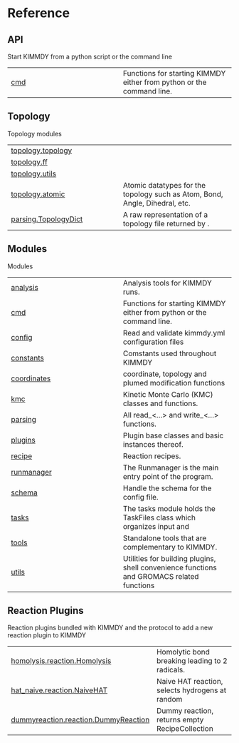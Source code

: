 # Reference

## API

Start KIMMDY from a python script or the command line

| | |
| --- | --- |
| [cmd](cmd.qmd#kimmdy.cmd) | Functions for starting KIMMDY either from python or the command line. |

## Topology

Topology modules

| | |
| --- | --- |
| [topology.topology](topology.topology.qmd#kimmdy.topology.topology) |  |
| [topology.ff](topology.ff.qmd#kimmdy.topology.ff) |  |
| [topology.utils](topology.utils.qmd#kimmdy.topology.utils) |  |
| [topology.atomic](topology.atomic.qmd#kimmdy.topology.atomic) | Atomic datatypes for the topology such as Atom, Bond, Angle, Dihedral, etc. |
| [parsing.TopologyDict](parsing.TopologyDict.qmd#kimmdy.parsing.TopologyDict) | A raw representation of a topology file returned by [](`~kimmdy.parsing.read_top`). |

## Modules

Modules

| | |
| --- | --- |
| [analysis](analysis.qmd#kimmdy.analysis) | Analysis tools for KIMMDY runs. |
| [cmd](cmd.qmd#kimmdy.cmd) | Functions for starting KIMMDY either from python or the command line. |
| [config](config.qmd#kimmdy.config) | Read and validate kimmdy.yml configuration files |
| [constants](constants.qmd#kimmdy.constants) | Comstants used throughout KIMMDY |
| [coordinates](coordinates.qmd#kimmdy.coordinates) | coordinate, topology and plumed modification functions |
| [kmc](kmc.qmd#kimmdy.kmc) | Kinetic Monte Carlo (KMC) classes and functions. |
| [parsing](parsing.qmd#kimmdy.parsing) | All read_<...> and write_<...> functions. |
| [plugins](plugins.qmd#kimmdy.plugins) | Plugin base classes and basic instances thereof. |
| [recipe](recipe.qmd#kimmdy.recipe) | Reaction recipes. |
| [runmanager](runmanager.qmd#kimmdy.runmanager) | The Runmanager is the main entry point of the program. |
| [schema](schema.qmd#kimmdy.schema) | Handle the schema for the config file. |
| [tasks](tasks.qmd#kimmdy.tasks) | The tasks module holds the TaskFiles class which organizes input and  |
| [tools](tools.qmd#kimmdy.tools) | Standalone tools that are complementary to KIMMDY. |
| [utils](utils.qmd#kimmdy.utils) | Utilities for building plugins, shell convenience functions and GROMACS related functions |

## Reaction Plugins

Reaction plugins bundled with KIMMDY and the protocol to add a new reaction plugin to KIMMDY

| | |
| --- | --- |
| [homolysis.reaction.Homolysis](homolysis.reaction.Homolysis.qmd#homolysis.reaction.Homolysis) | Homolytic bond breaking leading to 2 radicals. |
| [hat_naive.reaction.NaiveHAT](hat_naive.reaction.NaiveHAT.qmd#hat_naive.reaction.NaiveHAT) | Naive HAT reaction, selects hydrogens at random |
| [dummyreaction.reaction.DummyReaction](dummyreaction.reaction.DummyReaction.qmd#dummyreaction.reaction.DummyReaction) | Dummy reaction, returns empty RecipeCollection |